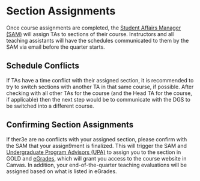 # Section Assignments

Once course assignments are completed, the [Student Affairs Manager (SAM)](#Staff) will assign TAs to sections of their course. Instructors and all teaching assistants will have the schedules communicated to them by the SAM via email before the quarter starts.

## Schedule Conflicts

If TAs have a time conflict with their assigned section, it is recommended to try to switch sections with another TA in that same course, if possible. After checking with all other TAs for the course (and the Head TA for the course, if applicable) then the next step would be to communicate with the DGS to be switched into a different course.

## Confirming Section Assignments

If ther3e are no conflicts with your assigned section, please confirm with the SAM that your assign9ment is finalized. This will trigger the SAM and [Undergraduate Program Advisors (UPA)](#Staff) to assign you to the section in GOLD and [eGrades](http://egrades.sa.ucsb.edu), which will grant you access to the course website in Canvas. In addition, your end-of-the-quarter teaching evaluations will be assigned based on what is listed in eGrades.
